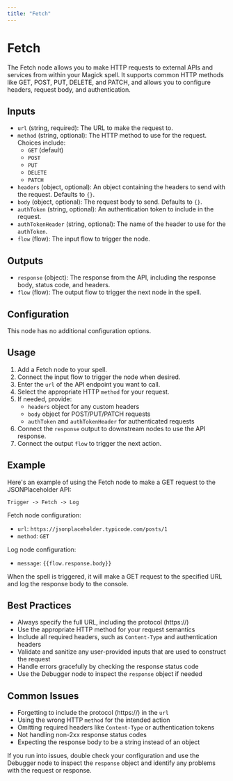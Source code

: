 ```yaml
---
title: "Fetch"
---
```


# Fetch

The Fetch node allows you to make HTTP requests to external APIs and services from within your Magick spell. It supports common HTTP methods like GET, POST, PUT, DELETE, and PATCH, and allows you to configure headers, request body, and authentication.

## Inputs

- `url` (string, required): The URL to make the request to.
- `method` (string, optional): The HTTP method to use for the request. Choices include:
  - `GET` (default)
  - `POST`
  - `PUT` 
  - `DELETE`
  - `PATCH`
- `headers` (object, optional): An object containing the headers to send with the request. Defaults to `{}`.
- `body` (object, optional): The request body to send. Defaults to `{}`.
- `authToken` (string, optional): An authentication token to include in the request.
- `authTokenHeader` (string, optional): The name of the header to use for the `authToken`.
- `flow` (flow): The input flow to trigger the node.

## Outputs

- `response` (object): The response from the API, including the response body, status code, and headers.
- `flow` (flow): The output flow to trigger the next node in the spell.

## Configuration

This node has no additional configuration options.

## Usage

1. Add a Fetch node to your spell.
2. Connect the input flow to trigger the node when desired.
3. Enter the `url` of the API endpoint you want to call.
4. Select the appropriate HTTP `method` for your request.
5. If needed, provide:
   - `headers` object for any custom headers
   - `body` object for POST/PUT/PATCH requests
   - `authToken` and `authTokenHeader` for authenticated requests
6. Connect the `response` output to downstream nodes to use the API response.
7. Connect the output `flow` to trigger the next action.

## Example 

Here's an example of using the Fetch node to make a GET request to the JSONPlaceholder API:

```
Trigger -> Fetch -> Log
```

Fetch node configuration:
- `url`: `https://jsonplaceholder.typicode.com/posts/1`
- `method`: `GET`

Log node configuration: 
- `message`: `{{flow.response.body}}`

When the spell is triggered, it will make a GET request to the specified URL and log the response body to the console.

## Best Practices

- Always specify the full URL, including the protocol (https://)
- Use the appropriate HTTP method for your request semantics
- Include all required headers, such as `Content-Type` and authentication headers
- Validate and sanitize any user-provided inputs that are used to construct the request
- Handle errors gracefully by checking the response status code
- Use the Debugger node to inspect the `response` object if needed

## Common Issues

- Forgetting to include the protocol (https://) in the `url`
- Using the wrong HTTP `method` for the intended action
- Omitting required headers like `Content-Type` or authentication tokens
- Not handling non-2xx response status codes
- Expecting the response body to be a string instead of an object

If you run into issues, double check your configuration and use the Debugger node to inspect the `response` object and identify any problems with the request or response.